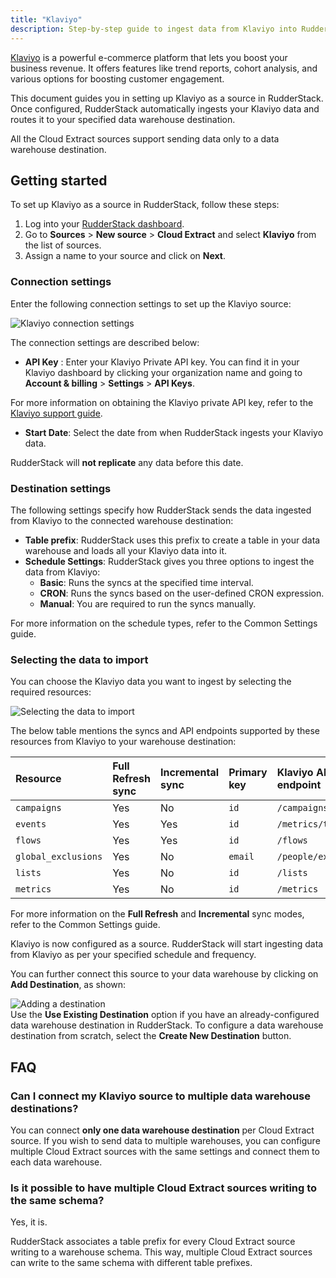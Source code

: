 ```yaml
---
title: "Klaviyo"
description: Step-by-step guide to ingest data from Klaviyo into RudderStack.
---
```


[Klaviyo](https://www.klaviyo.com/) is a powerful e-commerce platform that lets you boost your business revenue. It offers features like trend reports, cohort analysis, and various options for boosting customer engagement.

This document guides you in setting up Klaviyo as a source in RudderStack. Once configured, RudderStack automatically ingests your Klaviyo data and routes it to your specified data warehouse destination.

<div class="warningBlock">
All the Cloud Extract sources support sending data only to a <Link to="/destinations/warehouse-destinations/">data warehouse destination</Link>.
</div>

## Getting started

To set up Klaviyo as a source in RudderStack, follow these steps:

1. Log into your [RudderStack dashboard](https://app.rudderstack.com/).
2. Go to **Sources** > **New source** > **Cloud Extract** and select **Klaviyo** from the list of sources.
3. Assign a name to your source and click on **Next**.

### Connection settings

Enter the following connection settings to set up the Klaviyo source:

<img src="../../assets/cloud-extract-sources/klaviyo-connection-settings.png" alt="Klaviyo connection settings" />

The connection settings are described below:

- **API Key** : Enter your Klaviyo Private API key. You can find it in your Klaviyo dashboard by clicking your organization name and going to **Account & billing** > **Settings** > **API Keys**.

<div class="infoBlock">
For more information on obtaining the Klaviyo private API key, refer to the <a href="https://help.klaviyo.com/hc/en-us/articles/115005062267-How-to-Manage-Your-Account-s-API-Keys#your-private-api-keys3">Klaviyo support guide</a>.
</div>

- **Start Date**: Select the date from when RudderStack ingests your Klaviyo data.

<div class="warningBlock">
RudderStack will <strong>not replicate</strong> any data before this date.
</div>

### Destination settings

The following settings specify how RudderStack sends the data ingested from Klaviyo to the connected warehouse destination:

- **Table prefix**: RudderStack uses this prefix to create a table in your data warehouse and loads all your Klaviyo data into it.
- **Schedule Settings**: RudderStack gives you three options to ingest the data from Klaviyo:
    - **Basic**: Runs the syncs at the specified time interval. 
    - **CRON**: Runs the syncs based on the user-defined CRON expression.
    - **Manual**: You are required to run the syncs manually.

<div class="infoBlock">
For more information on the schedule types, refer to the <Link to="/sources/extract/common-settings/">Common Settings</Link> guide.
</div>

### Selecting the data to import

You can choose the Klaviyo data you want to ingest by selecting the required resources:

<img src="../../assets/cloud-extract-sources/klaviyo-connection-settings-2.png" alt="Selecting the data to import" />

The below table mentions the syncs and API endpoints supported by these resources from Klaviyo to your warehouse destination:

| Resource | Full Refresh sync | Incremental sync | Primary key | Klaviyo API endpoint |
| :---| :---- | :---- | :---- | :---- |
| `campaigns` |  Yes | No | `id` | `/campaigns` |
| `events` | Yes | Yes | `id` | `/metrics/timeline` | 
| `flows` | Yes | Yes | `id` | `/flows` |
| `global_exclusions` | Yes | No | `email` | `/people/exclusions` |
| `lists` | Yes | No | `id` | `/lists` |
| `metrics` | Yes | No | `id` | `/metrics` |

<div class="infoBlock">
For more information on the <strong>Full Refresh</strong> and <strong>Incremental</strong> sync modes, refer to the <Link to="/sources/extract/common-settings/#sync-modes">Common Settings</Link> guide.
</div>

Klaviyo is now configured as a source. RudderStack will start ingesting data from Klaviyo as per your specified schedule and frequency.

You can further connect this source to your data warehouse by clicking on **Add Destination**, as shown:

<img src="../../assets/cloud-extract-sources/add-destination.png" alt="Adding a destination" />

<div class="successBlock">
Use the <strong>Use Existing Destination</strong> option if you have an already-configured data warehouse destination in RudderStack. To configure a data warehouse destination from scratch, select the <strong>Create New Destination</strong> button.
</div>

## FAQ

### Can I connect my Klaviyo source to multiple data warehouse destinations?

You can connect <strong>only one data warehouse destination</strong> per Cloud Extract source. If you wish to send data to multiple warehouses, you can configure multiple Cloud Extract sources with the same settings and connect them to each data warehouse.

### Is it possible to have multiple Cloud Extract sources writing to the same schema?

Yes, it is.

RudderStack associates a table prefix for every Cloud Extract source writing to a warehouse schema. This way, multiple Cloud Extract sources can write to the same schema with different table prefixes.